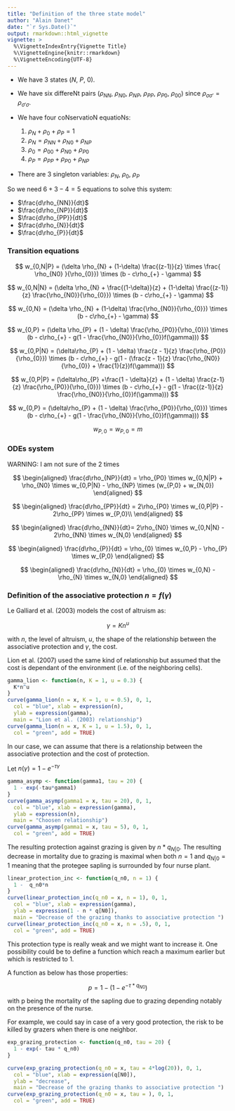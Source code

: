```yaml
---
title: "Definition of the three state model"
author: "Alain Danet"
date: "`r Sys.Date()`"
output: rmarkdown::html_vignette
vignette: >
  %\VignetteIndexEntry{Vignette Title}
  %\VignetteEngine{knitr::rmarkdown}
  %\VignetteEncoding{UTF-8}
---
```


* We have 3 states ($N$, $P$, $0$).
* We have six differeNt pairs ($\rho_{NN}$, $\rho_{N0}$, $\rho_{NP}$,
  $\rho_{PP}$, $\rho_{P0}$, $\rho_{00}$) since $\rho_{\sigma\sigma'} =
  \rho_{\sigma'\sigma}$.

* We have four coNservatioN equatioNs:
  1. $\rho_{N} + \rho_{0} + \rho_{P} = 1$
  2. $\rho_{N} = \rho_{NN} + \rho_{N0} + \rho_{NP}$
  3. $\rho_{0} = \rho_{00} + \rho_{N0} + \rho_{P0}$
  4. $\rho_{P} = \rho_{PP} + \rho_{P0} + \rho_{NP}$
* There are 3 singleton variables: $\rho_{N}$, $\rho_{0}$, $\rho_{P}$

So we need $6+3-4 = 5$ equations to solve this system:

 * $\frac{d\rho_{NN}}{dt}$
 * $\frac{d\rho_{NP}}{dt}$
 * $\frac{d\rho_{PP}}{dt}$
 * $\frac{d\rho_{N}}{dt}$
 * $\frac{d\rho_{P}}{dt}$

### Transition equations

$$
w_{0,N|P} = (\delta \rho_{N} + (1-\delta) \frac{(z-1)}{z} \times \frac{ \rho_{N0}
}{\rho_{0}}) \times (b - c\rho_{+} - \gamma)
$$

$$
w_{0,N|N} = (\delta \rho_{N} + \frac{(1-\delta)}{z} +  (1-\delta) \frac{(z-1)}{z} \frac{\rho_{N0}}{\rho_{0}}) \times (b - c\rho_{+} - \gamma)
$$

$$
w_{0,N} = (\delta \rho_{N} + (1-\delta) \frac{\rho_{N0}}{\rho_{0}}) \times (b - c\rho_{+} - \gamma)
$$

$$
w_{0,P} = (\delta \rho_{P} + (1 - \delta) \frac{\rho_{P0}}{\rho_{0}})
\times (b - c\rho_{+} - g(1 - \frac{\rho_{N0}}{\rho_{0}}f(\gamma)))
$$

$$
w_{0,P|N} = (\delta\rho_{P} + (1 - \delta) \frac{z - 1}{z}
\frac{\rho_{P0}}{\rho_{0}}) \times (b - c\rho_{+} - g(1 -
(\frac{z - 1}{z} \frac{\rho_{N0}}{\rho_{0}} + \frac{1}{z})f(\gamma)))
$$

$$
w_{0,P|P} = (\delta\rho_{P} +\frac{1 - \delta}{z} + (1 - \delta) \frac{z-1}{z}
\frac{\rho_{P0}}{\rho_{0}}) \times (b - c\rho_{+} - g(1 -
\frac{(z-1)}{z} \frac{\rho_{N0}}{\rho_{0}}f(\gamma)))
$$

$$
w_{0,P} = (\delta\rho_{P} + (1 - \delta) \frac{\rho_{P0}}{\rho_{0}}) \times (b -
c\rho_{+} - g(1 - \frac{\rho_{N0}}{\rho_{0}}f(\gamma)))
$$

$$
w_{P,0} = w_{P,0} = m
$$

### ODEs system 

WARNING: I am not sure of the 2 times

$$
\begin{aligned}
\frac{d\rho_{NP}}{dt} = \rho_{P0} \times w_{0,N|P} + \rho_{N0} \times w_{0,P|N}
- \rho_{NP} \times (w_{P,0} + w_{N,0})
\end{aligned}
$$

$$
\begin{aligned}
\frac{d\rho_{PP}}{dt} = 2\rho_{P0} \times w_{0,P|P} - 2\rho_{PP} \times w_{P,0}\\
\end{aligned}
$$

$$
\begin{aligned}
\frac{d\rho_{NN}}{dt}= 2\rho_{N0} \times w_{0,N|N} - 2\rho_{NN} \times w_{N,0}  
\end{aligned}
$$

$$
\begin{aligned}
\frac{d\rho_{P}}{dt} = \rho_{0} \times w_{0,P} - \rho_{P} \times w_{P,0}
\end{aligned}
$$

$$
\begin{aligned}
\frac{d\rho_{N}}{dt} = \rho_{0} \times w_{0,N} - \rho_{N} \times w_{N,0}
\end{aligned}
$$

### Definition of the associative protection $n = f(\gamma)$  

Le Galliard et al. (2003) models the cost of altruism as: 

$$ 
\gamma = Kn^{u}
$$

with $n$, the level of altruism, $u$, the shape of the relationship between the
associative protection and $\gamma$, the cost.

Lion et al. (2007) used the same kind of relationship but assumed that the cost
is dependant of the environment (i.e. of the neighboring cells).

```r
gamma_lion <- function(n, K = 1, u = 0.3) {
  K*n^u
}
curve(gamma_lion(n = x, K = 1, u = 0.5), 0, 1,
  col = "blue", xlab = expression(n),
  ylab = expression(gamma),
  main = "Lion et al. (2003) relationship")
curve(gamma_lion(n = x, K = 1, u = 1.5), 0, 1,
  col = "green", add = TRUE)
```

 
In our case, we can assume that there is a relationship between the associative
protection and the cost of protection.

Let $n(\gamma) = 1 - e^{-\tau\gamma}$

```r
gamma_asymp <- function(gamma1, tau = 20) {
  1 - exp(-tau*gamma1)
}
curve(gamma_asymp(gamma1 = x, tau = 20), 0, 1,
  col = "blue", xlab = expression(gamma),
  ylab = expression(n),
  main = "Choosen relationship")
curve(gamma_asymp(gamma1 = x, tau = 5), 0, 1,
  col = "green", add = TRUE)
```

The resulting protection against grazing is given by $n*q_{N|0}$. The
resulting decrease in mortality due to grazing is maximal when both $n = 1$ and
$q_{N|0} = 1$ meaning that the protegee sapling is surrounded by four nurse
plant. 

```r
linear_protection_inc <- function(q_n0, n = 1) {
  1 -  q_n0*n
}
curve(linear_protection_inc(q_n0 = x, n = 1), 0, 1,
  col = "blue", xlab = expression(gamma),
  ylab = expression(1 - n * q[N0]),
  main = "Decrease of the grazing thanks to associative protection ")
curve(linear_protection_inc(q_n0 = x, n = .5), 0, 1,
  col = "green", add = TRUE)
```

This protection type is really weak and we might want to increase it. One
possibility could be to define a function which reach a maximum earlier but
which is restricted to 1. 

A function as below has those properties: 

$$
p = 1 - (1 - e^{- \tau * q_{N0}})
$$

with p being the mortality of the sapling due to grazing depending notably on
the presence of the nurse.

For example, we could say in case of a very good protection, the risk to be
killed by grazers when there is one neighbor. 

```r
exp_grazing_protection <- function(q_n0, tau = 20) {
  1 - exp(- tau * q_n0) 
}

curve(exp_grazing_protection(q_n0 = x, tau = 4*log(20)), 0, 1,
  col = "blue", xlab = expression(q[N0]),
  ylab = "decrease",
  main = "Decrease of the grazing thanks to associative protection ")
curve(exp_grazing_protection(q_n0 = x, tau = ), 0, 1,
  col = "green", add = TRUE)
```
